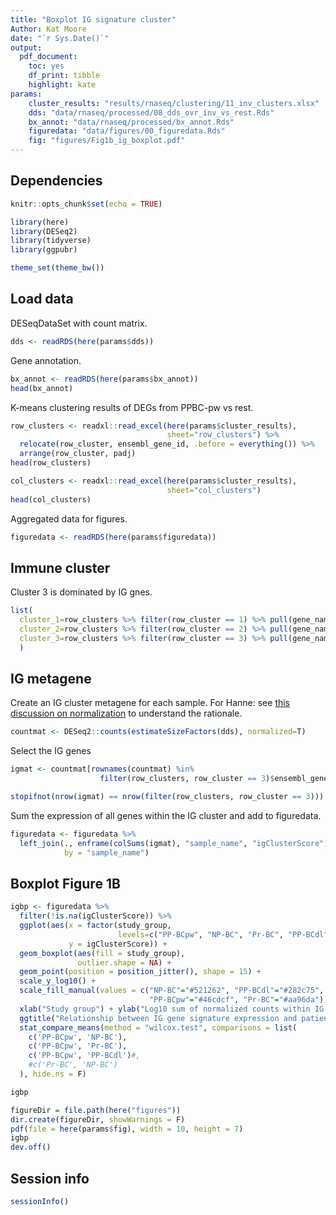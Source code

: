```yaml
---
title: "Boxplot IG signature cluster"
Author: Kat Moore
date: "`r Sys.Date()`"
output: 
  pdf_document:
    toc: yes
    df_print: tibble
    highlight: kate
params:
    cluster_results: "results/rnaseq/clustering/11_inv_clusters.xlsx"
    dds: "data/rnaseq/processed/08_dds_ovr_inv_vs_rest.Rds"
    bx_annot: "data/rnaseq/processed/bx_annot.Rds"
    figuredata: "data/figures/00_figuredata.Rds"
    fig: "figures/Fig1b_ig_boxplot.pdf"
---
```


## Dependencies

```r
knitr::opts_chunk$set(echo = TRUE)
```

```r
library(here)
library(DESeq2)
library(tidyverse)
library(ggpubr)

theme_set(theme_bw())
```

## Load data

DESeqDataSet with count matrix.

```r
dds <- readRDS(here(params$dds))
```

Gene annotation.

```r
bx_annot <- readRDS(here(params$bx_annot))
head(bx_annot)
```

K-means clustering results of DEGs from PPBC-pw vs rest.

```r
row_clusters <- readxl::read_excel(here(params$cluster_results),
                                   sheet="row_clusters") %>%
  relocate(row_cluster, ensembl_gene_id, .before = everything()) %>%
  arrange(row_cluster, padj)
head(row_clusters)
```

```r
col_clusters <- readxl::read_excel(here(params$cluster_results),
                                   sheet="col_clusters")
head(col_clusters)
```

Aggregated data for figures.

```r
figuredata <- readRDS(here(params$figuredata))
```

## Immune cluster

Cluster 3 is dominated by IG gnes.

```r
list(
  cluster_1=row_clusters %>% filter(row_cluster == 1) %>% pull(gene_name),
  cluster_2=row_clusters %>% filter(row_cluster == 2) %>% pull(gene_name),
  cluster_3=row_clusters %>% filter(row_cluster == 3) %>% pull(gene_name)
  )
```

## IG metagene

Create an IG cluster metagene for each sample. For Hanne: see [this discussion on normalization](https://hbctraining.github.io/DGE_workshop/lessons/02_DGE_count_normalization.html) to understand the rationale.

```r
countmat <- DESeq2::counts(estimateSizeFactors(dds), normalized=T)
```

Select the IG genes

```r
igmat <- countmat[rownames(countmat) %in%
                    filter(row_clusters, row_cluster == 3)$ensembl_gene_id, ]

stopifnot(nrow(igmat) == nrow(filter(row_clusters, row_cluster == 3)))
```

Sum the expression of all genes within the IG cluster and add to figuredata.

```r
figuredata <- figuredata %>%
  left_join(., enframe(colSums(igmat), "sample_name", "igClusterScore"),
            by = "sample_name")
```

## Boxplot Figure 1B

```r
igbp <- figuredata %>%
  filter(!is.na(igClusterScore)) %>%
  ggplot(aes(x = factor(study_group,
                        levels=c("PP-BCpw", "NP-BC", "Pr-BC", "PP-BCdl")),
             y = igClusterScore)) +
  geom_boxplot(aes(fill = study_group),
               outlier.shape = NA) +
  geom_point(position = position_jitter(), shape = 15) +
  scale_y_log10() +
  scale_fill_manual(values = c("NP-BC"="#521262", "PP-BCdl"="#282c75",
                               "PP-BCpw"="#46cdcf", "Pr-BC"="#aa96da")) +
  xlab("Study group") + ylab("Log10 sum of normalized counts within IG cluster") +
  ggtitle("Relationship between IG gene signature expression and patient group") +
  stat_compare_means(method = "wilcox.test", comparisons = list(
    c('PP-BCpw', 'NP-BC'),
    c('PP-BCpw', 'Pr-BC'),
    c('PP-BCpw', 'PP-BCdl')#,
    #c('Pr-BC', 'NP-BC')
  ), hide.ns = F)

igbp
```

```r
figureDir = file.path(here("figures"))
dir.create(figureDir, showWarnings = F)
pdf(file = here(params$fig), width = 10, height = 7)
igbp
dev.off()
```

## Session info

```r
sessionInfo()
```
